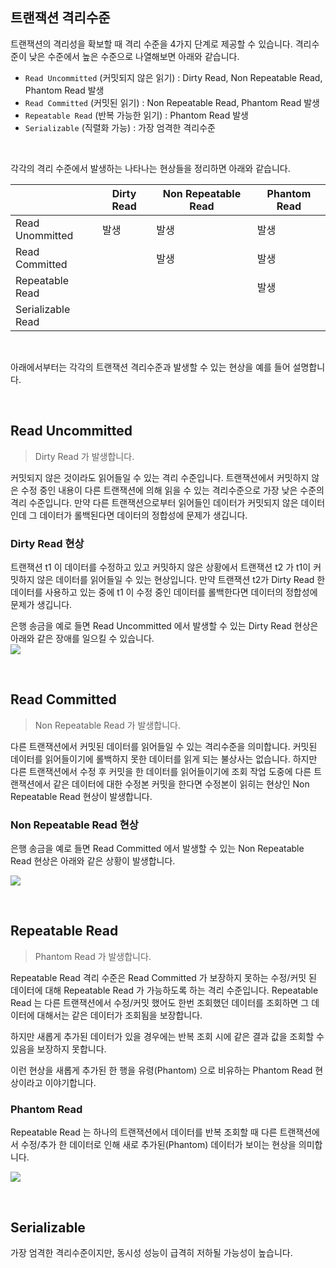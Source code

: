 ## 트랜잭션 격리수준
트랜잭션의 격리성을 확보할 때 격리 수준을 4가지 단계로 제공할 수 있습니다. 격리수준이 낮은 수준에서 높은 수준으로 나열해보면 아래와 같습니다.<br/>

- `Read Uncommitted` (커밋되지 않은 읽기) : Dirty Read, Non Repeatable Read, Phantom Read 발생
- `Read Committed` (커밋된 읽기) : Non Repeatable Read, Phantom Read 발생
- `Repeatable Read` (반복 가능한 읽기) : Phantom Read 발생
- `Serializable` (직렬화 가능) : 가장 엄격한 격리수준

<br/>



각각의 격리 수준에서 발생하는 나타나는 현상들을 정리하면 아래와 같습니다.

|                   | Dirty Read | Non Repeatable Read | Phantom Read |
| ----------------- | ---------- | ------------------- | ------------ |
| Read Unommitted   | 발생       | 발생                | 발생         |
| Read Committed    |            | 발생                | 발생         |
| Repeatable Read   |            |                     | 발생         |
| Serializable Read |            |                     |              |

<br/>



아래에서부터는 각각의 트랜잭션 격리수준과 발생할 수 있는 현상을 예를 들어 설명합니다.<br/>

<br/>




## Read Uncommitted 
> Dirty Read 가 발생합니다.

커밋되지 않은 것이라도 읽어들일 수 있는 격리 수준입니다. 트랜잭션에서 커밋하지 않은 수정 중인 내용이 다른 트랜잭션에 의해 읽을 수 있는 격리수준으로 가장 낮은 수준의 격리 수준입니다. 만약 다른 트랜잭션으로부터 읽어들인 데이터가 커밋되지 않은 데이터인데 그 데이터가 롤백된다면 데이터의 정합성에 문제가 생깁니다.<br/>

### Dirty Read 현상

트랜잭션 t1 이 데이터를 수정하고 있고 커밋하지 않은 상황에서 트랜잭션 t2 가 t1이 커밋하지 않은 데이터를 읽어들일 수 있는 현상입니다. 만약 트랜잭션 t2가 Dirty Read 한 데이터를 사용하고 있는 중에 t1 이 수정 중인 데이터를 롤백한다면 데이터의 정합성에 문제가 생깁니다.<br/>

은행 송금을 예로 들면 Read Uncommitted 에서 발생할 수 있는 Dirty Read 현상은 아래와 같은 장애를 일으킬 수 있습니다.<br/>
![](./img/transaction-isolation/dirty-read.png)

<br/>



## Read Committed 
> Non Repeatable Read 가 발생합니다.

다른 트랜잭션에서 커밋된 데이터를 읽어들일 수 있는 격리수준을 의미합니다. 커밋된 데이터를 읽어들이기에 롤백하지 못한 데이터를 읽게 되는 불상사는 없습니다. 하지만 다른 트랜잭션에서 수정 후 커밋을 한 데이터를 읽어들이기에 조회 작업 도중에 다른 트랜잭션에서 같은 데이터에 대한 수정본 커밋을 한다면 수정본이 읽히는 현상인 Non Repeatable Read 현상이 발생합니다.<br/>

### Non Repeatable Read 현상

은행 송금을 예로 들면 Read Committed 에서 발생할 수 있는 Non Repeatable Read 현상은 아래와 같은 상황이 발생합니다.

![](./img/transaction-isolation/non-repeatable-read.png)





<br/>

## Repeatable Read
> Phantom Read 가 발생합니다.

Repeatable Read 격리 수준은 Read Committed 가 보장하지 못하는 수정/커밋 된 데이터에 대해 Repeatable Read 가 가능하도록 하는 격리 수준입니다. Repeatable Read 는 다른 트랜잭션에서 수정/커밋 했어도 한번 조회했던 데이터를 조회하면 그 데이터에 대해서는 같은 데이터가 조회됨을 보장합니다.<br/>

하지만 새롭게 추가된 데이터가 있을 경우에는 반복 조회 시에 같은 결과 값을 조회할 수 있음을 보장하지 못합니다.<br/>

이런 현상을 새롭게 추가된 한 행을 유령(Phantom) 으로 비유하는 Phantom Read 현상이라고 이야기합니다.<br/>

### Phantom Read 

Repeatable Read 는 하나의 트랜잭션에서 데이터를 반복 조회할 때 다른 트랜잭션에서 수정/추가 한 데이터로 인해 새로 추가된(Phantom) 데이터가 보이는 현상을 의미합니다.

![](./img/transaction-isolation/phantom-read.png)

<br/>



## Serializable 
가장 엄격한 격리수준이지만, 동시성 성능이 급격히 저하될 가능성이 높습니다.

<br/>









